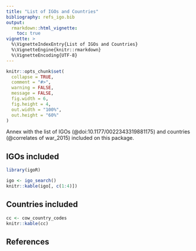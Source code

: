 ```yaml
---
title: "List of IGOs and Countries"
bibliography: refs_igo.bib
output: 
  rmarkdown::html_vignette:
    toc: true
vignette: >
  %\VignetteIndexEntry{List of IGOs and Countries}
  %\VignetteEngine{knitr::rmarkdown}
  %\VignetteEncoding{UTF-8}
---
```


```r
knitr::opts_chunk$set(
  collapse = TRUE,
  comment = "#>",
  warning = FALSE,
  message = FALSE,
  fig.width = 6, 
  fig.height = 4,
  out.width = "100%",
  out.height = "60%"
)


```


Annex with the list of IGOs (@doi:10.1177/0022343319881175) and 
countries (@correlates of war_2015) included on this package.


## IGOs included

```r
library(igoR)

igo <- igo_search()
knitr::kable(igo[, c(1:4)])

```

## Countries included

```r

cc <- cow_country_codes
knitr::kable(cc)

```


## References

